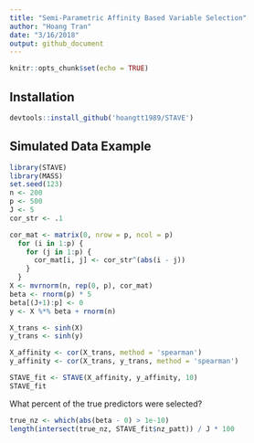 ```yaml
---
title: "Semi-Parametric Affinity Based Variable Selection"
author: "Hoang Tran"
date: "3/16/2018"
output: github_document
---
```


```r
knitr::opts_chunk$set(echo = TRUE)
```

## Installation

```r
devtools::install_github('hoangtt1989/STAVE')
```

## Simulated Data Example

```r
library(STAVE)
library(MASS)
set.seed(123)
n <- 200
p <- 500
J <- 5
cor_str <- .1

cor_mat <- matrix(0, nrow = p, ncol = p)
  for (i in 1:p) {
    for (j in 1:p) {
      cor_mat[i, j] <- cor_str^(abs(i - j))
    }
  }
X <- mvrnorm(n, rep(0, p), cor_mat)
beta <- rnorm(p) * 5
beta[(J+1):p] <- 0
y <- X %*% beta + rnorm(n)

X_trans <- sinh(X)
y_trans <- sinh(y)

X_affinity <- cor(X_trans, method = 'spearman')
y_affinity <- cor(X_trans, y_trans, method = 'spearman')

STAVE_fit <- STAVE(X_affinity, y_affinity, 10)
STAVE_fit
```

What percent of the true predictors were selected?

```r
true_nz <- which(abs(beta - 0) > 1e-10)
length(intersect(true_nz, STAVE_fit$nz_patt)) / J * 100
```
